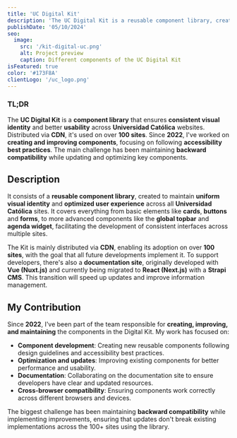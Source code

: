 ```yaml
---
title: 'UC Digital Kit'
description: 'The UC Digital Kit is a reusable component library, created to ensure consistent visual identity and improve usability across the websites of Universidad Católica de Chile.'
publishDate: '05/10/2024'
seo:
  image:
    src: '/kit-digital-uc.png'
    alt: Project preview
    caption: Different components of the UC Digital Kit
isFeatured: true
color: '#173F8A'
clientLogo: '/uc_logo.png'
---
```


### **TL;DR**

The **UC Digital Kit** is a **component library** that ensures **consistent visual identity** and better **usability** across **Universidad Católica** websites. Distributed via **CDN**, it's used on over **100 sites**. Since **2022**, I've worked on **creating and improving components**, focusing on following **accessibility best practices**. The main challenge has been maintaining **backward compatibility** while updating and optimizing key components.

## **Description**

It consists of a **reusable component library**, created to maintain **uniform visual identity** and **optimized user experience** across all **Universidad Católica** sites. It covers everything from basic elements like **cards**, **buttons** and **forms**, to more advanced components like the **global topbar** and **agenda widget**, facilitating the development of consistent interfaces across multiple sites.

The Kit is mainly distributed via **CDN**, enabling its adoption on over **100 sites**, with the goal that all future developments implement it. To support developers, there's also a **documentation site**, originally developed with **Vue (Nuxt.js)** and currently being migrated to **React (Next.js)** with a **Strapi CMS**. This transition will speed up updates and improve information management.

## **My Contribution**

Since **2022**, I've been part of the team responsible for **creating, improving, and maintaining** the components in the Digital Kit. My work has focused on:

- **Component development**: Creating new reusable components following design guidelines and accessibility best practices.
- **Optimization and updates**: Improving existing components for better performance and usability.
- **Documentation**: Collaborating on the documentation site to ensure developers have clear and updated resources.
- **Cross-browser compatibility**: Ensuring components work correctly across different browsers and devices.

The biggest challenge has been maintaining **backward compatibility** while implementing improvements, ensuring that updates don't break existing implementations across the 100+ sites using the library.
